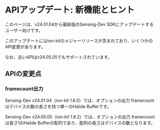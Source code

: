 # APIアップデート: 新機能とヒント

このページは、v24.01.04から最新版のSensing-Dev SDKにアップデートするユーザー向けです。

このアップデートにはion-kitのメジャーリリースが含まれており、いくつかのAPI変更があります。

なお、古いAPIはv24.05.05でもサポートされています。

## APIの変更点

### framecount出力

Sensing-Dev v24.01.04（ion-kit 1.6.0）では、オプションの出力 framecount はデバイスの数の長さを持つ単一のHalide Bufferです。

Sensing-Dev v24.05.05（ion-kit 1.8.2）では、オプションの出力 framecount は長さ1のHalide Bufferの配列であり、配列の長さはデバイスの数となります。